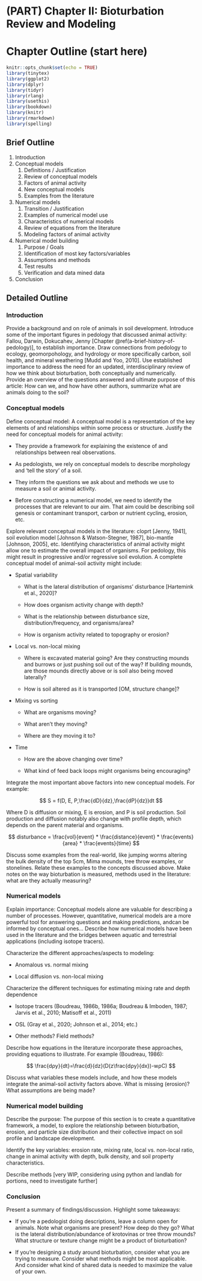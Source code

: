 # (PART) Chapter II: Bioturbation Review and Modeling {.unnumbered}

# Chapter Outline (start here)

```r
knitr::opts_chunk$set(echo = TRUE)
library(tinytex)
library(ggplot2)
library(dplyr)
library(tidyr)
library(rlang)
library(usethis)
library(bookdown)
library(knitr)
library(rmarkdown)
library(spelling)
```

## Brief Outline

1.  Introduction
2.  Conceptual models
    1.  Definitions / Justification
    2.  Review of conceptual models
    3.  Factors of animal activity
    4.  New conceptual models
    5.  Examples from the literature
3.  Numerical models
    1.  Transition / Justification
    2.  Examples of numerical model use
    3.  Characteristics of numerical models
    4.  Review of equations from the literature
    5.  Modeling factors of animal activity
4.  Numerical model building
    1.  Purpose / Goals
    2.  Identification of most key factors/variables
    3.  Assumptions and methods
    4.  Test results
    5.  Verification and data mined data
5.  Conclusion

## Detailed Outline

### Introduction

Provide a background and on role of animals in soil development. Introduce some of the important figures in pedology that discussed animal activity: Fallou, Darwin, Dokucahev, Jenny [Chapter \@ref(a-brief-history-of-pedology)], to establish importance. Draw connections from pedology to ecology, geomorpohology, and hydrology or more specifically carbon, soil health, and mineral weathering [Mudd and Yoo, 2010]. Use established importance to address the need for an updated, interdisciplinary review of how we think about bioturbation, both conceptually and numerically. Provide an overview of the questions answered and ultimate purpose of this article: How can we, and how have other authors, summarize what are animals doing to the soil?

### Conceptual models

Define conceptual model: A conceptual model is a representation of the key elements of and relationships within some process or structure. Justify the need for conceptual models for animal activity:

-   They provide a framework for explaining the existence of and relationships between real observations.

-   As pedologists, we rely on conceptual models to describe morphology and 'tell the story' of a soil.

-   They inform the questions we ask about and methods we use to measure a soil or animal activity.

-   Before constructing a numerical model, we need to identify the processes that are relevant to our aim. That aim could be describing soil genesis or contaminant transport, carbon or nutrient cycling, erosion, etc.

Explore relevant conceptual models in the literature: cloprt [Jenny, 1941], soil evolution model [Johnson & Watson-Stegner, 1987], bio-mantle [Johnson, 2005], etc. Identifying characteristics of animal activity might allow one to estimate the overall impact of organisms. For pedology, this might result in progressive and/or regressive soil evolution. A complete conceptual model of animal-soil activity might include:

-   Spatial variability

    -   What is the lateral distribution of organisms' disturbance [Hartemink et al., 2020]?

    -   How does organism activity change with depth?

    -   What is the relationship between disturbance size, distribution/frequency, and organisms/area?

    -   How is organism activity related to topography or erosion?

-   Local vs. non-local mixing

    -   Where is excavated material going? Are they constructing mounds and burrows or just pushing soil out of the way? If building mounds, are those mounds directly above or is soil also being moved laterally?

    -   How is soil altered as it is transported [OM, structure change]?

-   Mixing vs sorting

    -   What are organisms moving?

    -   What aren't they moving?

    -   Where are they moving it to?

-   Time

    -   How are the above changing over time?

    -   What kind of feed back loops might organisms being encouraging?

Integrate the most important above factors into new conceptual models. For example:

$$
S = f(D, E, P,\frac{dD}{dz},\frac{dP}{dz})dt
$$

Where D is diffusion or mixing, E is erosion, and P is soil production. Soil production and diffusion notably also change with profile depth, which depends on the parent material and organisms.

$$
disturbance = \frac{vol}{event} * \frac{distance}{event} * \frac{events}{area} * \frac{events}{time}
$$

Discuss some examples from the real-world, like jumping worms altering the bulk density of the top 5cm, Mima mounds, tree throw examples, or stonelines. Relate these examples to the concepts discussed above. Make notes on the way bioturbation is measured, methods used in the literature: what are they actually measuring?

### Numerical models

Explain importance: Conceptual models alone are valuable for describing a number of processes. However, quantitative, numerical models are a more powerful tool for answering questions and making predictions, andcan be informed by conceptual ones... Describe how numerical models have been used in the literature and the bridges between aquatic and terrestrial applications (including isotope tracers).

Characterize the different approaches/aspects to modeling:

-   Anomalous vs. normal mixing

-   Local diffusion vs. non-local mixing

Characterize the different techniques for estimating mixing rate and depth dependence

-   Isotope tracers (Boudreau, 1986b, 1986a; Boudreau & Imboden, 1987; Jarvis et al., 2010; Matisoff et al., 2011)

-   OSL (Gray et al., 2020; Johnson et al., 2014; etc.)

-   Other methods? Field methods?

Describe how equations in the literature incorporate these approaches, providing equations to illustrate. For example (Boudreau, 1986):

$$
\frac{dρy}{dt}=\frac{d}{dz}(D(z\frac{dρy}{dx})-wρC)
$$

Discuss what variables these models include, and how these models integrate the animal-soil activity factors above. What is missing (erosion)? What assumptions are being made?

### Numerical model building

Describe the purpose: The purpose of this section is to create a quantitative framework, a model, to explore the relationship between bioturbation, erosion, and particle size distribution and their collective impact on soil profile and landscape development.

Identify the key variables: erosion rate, mixing rate, local vs. non-local ratio, change in animal activity with depth, bulk density, and soil property characteristics.

Describe methods [very WIP, considering using python and landlab for portions, need to investigate further]

### Conclusion

Present a summary of findings/discussion. Highlight some takeaways:

-   If you're a pedologist doing descriptions, leave a column open for animals. Note what organisms are present? How deep do they go? What is the lateral distribution/abundance of krotovinas or tree throw mounds? What structure or texture change might be a product of bioturbation?

-   If you're designing a study around bioturbation, consider what you are trying to measure. Consider what methods might be most applicable. And consider what kind of shared data is needed to maximize the value of your own.
